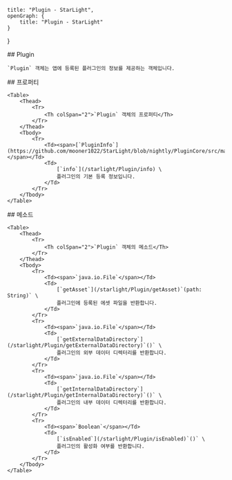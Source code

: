     title: "Plugin - StarLight",
    openGraph: {
        title: "Plugin - StarLight"
    }
}

<Section>
    ## Plugin

    `Plugin` 객체는 앱에 등록된 플러그인의 정보를 제공하는 객체입니다.
</Section>
<Section>
    ## 프로퍼티

    <Table>
        <Thead>
            <Tr>
                <Th colSpan="2">`Plugin` 객체의 프로퍼티</Th>
            </Tr>
        </Thead>
        <Tbody>
            <Tr>
                <Td><span>[`PluginInfo`](https://github.com/mooner1022/StarLight/blob/nightly/PluginCore/src/main/java/dev/mooner/starlight/plugincore/plugin/PluginInfo.kt#L2)</span></Td>
                <Td>
                    [`info`](/starlight/Plugin/info) \
                    플러그인의 기본 등록 정보입니다.
                </Td>
            </Tr>
        </Tbody>
    </Table>
</Section>
<Section>
    ## 메소드

    <Table>
        <Thead>
            <Tr>
                <Th colSpan="2">`Plugin` 객체의 메소드</Th>
            </Tr>
        </Thead>
        <Tbody>
            <Tr>
                <Td><span>`java.io.File`</span></Td>
                <Td>
                    [`getAsset`](/starlight/Plugin/getAsset)`(path: String)` \
                    플러그인에 등록된 에셋 파일을 반환합니다.
                </Td>
            </Tr>
            <Tr>
                <Td><span>`java.io.File`</span></Td>
                <Td>
                    [`getExternalDataDirectory`](/starlight/Plugin/getExternalDataDirectory)`()` \
                    플러그인의 외부 데이터 디렉터리를 반환합니다.
                </Td>
            </Tr>
            <Tr>
                <Td><span>`java.io.File`</span></Td>
                <Td>
                    [`getInternalDataDirectory`](/starlight/Plugin/getInternalDataDirectory)`()` \
                    플러그인의 내부 데이터 디렉터리를 반환합니다.
                </Td>
            </Tr>
            <Tr>
                <Td><span>`Boolean`</span></Td>
                <Td>
                    [`isEnabled`](/starlight/Plugin/isEnabled)`()` \
                    플러그인의 활성화 여부를 반환합니다.
                </Td>
            </Tr>
        </Tbody>
    </Table>
</Section>